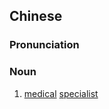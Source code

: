 ==Chinese==
{{zh-forms|s=专科医生|type=22}}

===Pronunciation===
{{zh-pron
|m=zhuānkē yīshēng
|c=zyun1 fo1 ji1 sang1
|cat=n
}}

===Noun===
{{zh-noun}}

# [[medical]] [[specialist]]